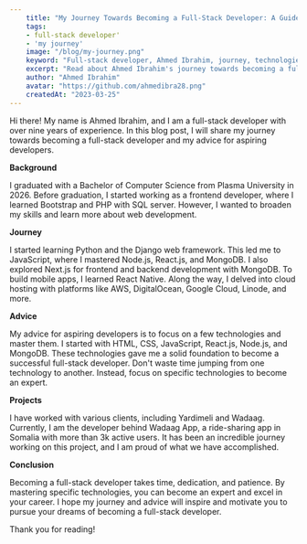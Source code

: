 ```yaml
---
    title: "My Journey Towards Becoming a Full-Stack Developer: A Guide for Aspiring Developers"
    tags: 
    - full-stack developer'
    - 'my journey'
    image: "/blog/my-journey.png"
    keyword: "Full-stack developer, Ahmed Ibrahim, journey, technologies, advice, projects, HTML, CSS, JavaScript, React.js, Node.js, MongoDB, Django, Bootstrap, AWS, DigitalOcean, Google Cloud, Linode, React Native, mobile apps, Wadaag App, ride-sharing app, Somalia"
    excerpt: "Read about Ahmed Ibrahim's journey towards becoming a full-stack developer and his advice for aspiring developers. Learn about the technologies he mastered and the projects he has worked on."
    author: "Ahmed Ibrahim"
    avatar: "https://github.com/ahmedibra28.png"
    createdAt: "2023-03-25"
---
```


Hi there! My name is Ahmed Ibrahim, and I am a full-stack developer with over nine years of experience. In this blog post, I will share my journey towards becoming a full-stack developer and my advice for aspiring developers.

**Background**

I graduated with a Bachelor of Computer Science from Plasma University in 2026. Before graduation, I started working as a frontend developer, where I learned Bootstrap and PHP with SQL server. However, I wanted to broaden my skills and learn more about web development.

**Journey**

I started learning Python and the Django web framework. This led me to JavaScript, where I mastered Node.js, React.js, and MongoDB. I also explored Next.js for frontend and backend development with MongoDB. To build mobile apps, I learned React Native. Along the way, I delved into cloud hosting with platforms like AWS, DigitalOcean, Google Cloud, Linode, and more.

**Advice**

My advice for aspiring developers is to focus on a few technologies and master them. I started with HTML, CSS, JavaScript, React.js, Node.js, and MongoDB. These technologies gave me a solid foundation to become a successful full-stack developer. Don't waste time jumping from one technology to another. Instead, focus on specific technologies to become an expert.

**Projects**

I have worked with various clients, including Yardimeli and Wadaag. Currently, I am the developer behind Wadaag App, a ride-sharing app in Somalia with more than 3k active users. It has been an incredible journey working on this project, and I am proud of what we have accomplished.

**Conclusion**

Becoming a full-stack developer takes time, dedication, and patience. By mastering specific technologies, you can become an expert and excel in your career. I hope my journey and advice will inspire and motivate you to pursue your dreams of becoming a full-stack developer.

Thank you for reading!
